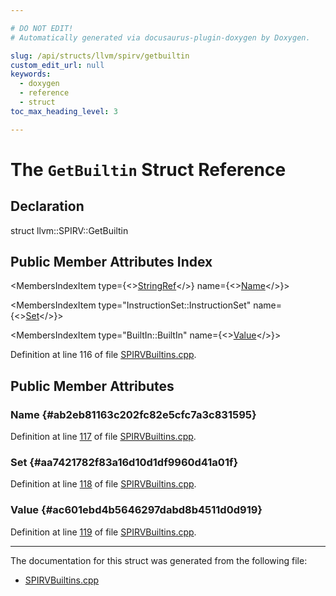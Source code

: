 ```yaml
---

# DO NOT EDIT!
# Automatically generated via docusaurus-plugin-doxygen by Doxygen.

slug: /api/structs/llvm/spirv/getbuiltin
custom_edit_url: null
keywords:
  - doxygen
  - reference
  - struct
toc_max_heading_level: 3

---
```





# The `GetBuiltin` Struct Reference

<DoxygenPage pluginConfig={pluginConfig}>



## Declaration

<CodeBlock>struct llvm::SPIRV::GetBuiltin</CodeBlock>

## Public Member Attributes Index

<MembersIndex>

<MembersIndexItem
  type={<><a href="/docs/api/classes/llvm/stringref">StringRef</a></>}
  name={<><a href="#ab2eb81163c202fc82e5cfc7a3c831595">Name</a></>}>
</MembersIndexItem>

<MembersIndexItem
  type="InstructionSet::InstructionSet"
  name={<><a href="#aa7421782f83a16d10d1df9960d41a01f">Set</a></>}>
</MembersIndexItem>

<MembersIndexItem
  type="BuiltIn::BuiltIn"
  name={<><a href="#ac601ebd4b5646297dabd8b4511d0d919">Value</a></>}>
</MembersIndexItem>

</MembersIndex>


Definition at line 116 of file <a href="/docs/api/files/lib/lib/target/lib/target/spirv/spirvbuiltins-cpp">SPIRVBuiltins.cpp</a>.

<SectionDefinition>

## Public Member Attributes

### Name {#ab2eb81163c202fc82e5cfc7a3c831595}

<MemberDefinition
  prototype="StringRef llvm::SPIRV::GetBuiltin::Name">

Definition at line <a href="/docs/api/files/lib/lib/target/lib/target/spirv/spirvbuiltins-cpp/#l00117">117</a> of file <a href="/docs/api/files/lib/lib/target/lib/target/spirv/spirvbuiltins-cpp">SPIRVBuiltins.cpp</a>.
</MemberDefinition>

### Set {#aa7421782f83a16d10d1df9960d41a01f}

<MemberDefinition
  prototype="InstructionSet::InstructionSet llvm::SPIRV::GetBuiltin::Set">

Definition at line <a href="/docs/api/files/lib/lib/target/lib/target/spirv/spirvbuiltins-cpp/#l00118">118</a> of file <a href="/docs/api/files/lib/lib/target/lib/target/spirv/spirvbuiltins-cpp">SPIRVBuiltins.cpp</a>.
</MemberDefinition>

### Value {#ac601ebd4b5646297dabd8b4511d0d919}

<MemberDefinition
  prototype="BuiltIn::BuiltIn llvm::SPIRV::GetBuiltin::Value">

Definition at line <a href="/docs/api/files/lib/lib/target/lib/target/spirv/spirvbuiltins-cpp/#l00119">119</a> of file <a href="/docs/api/files/lib/lib/target/lib/target/spirv/spirvbuiltins-cpp">SPIRVBuiltins.cpp</a>.
</MemberDefinition>

</SectionDefinition>

<hr/>

The documentation for this struct was generated from the following file:

<ul>
<li><a href="/docs/api/files/lib/lib/target/lib/target/spirv/spirvbuiltins-cpp">SPIRVBuiltins.cpp</a></li>
</ul>

</DoxygenPage>
